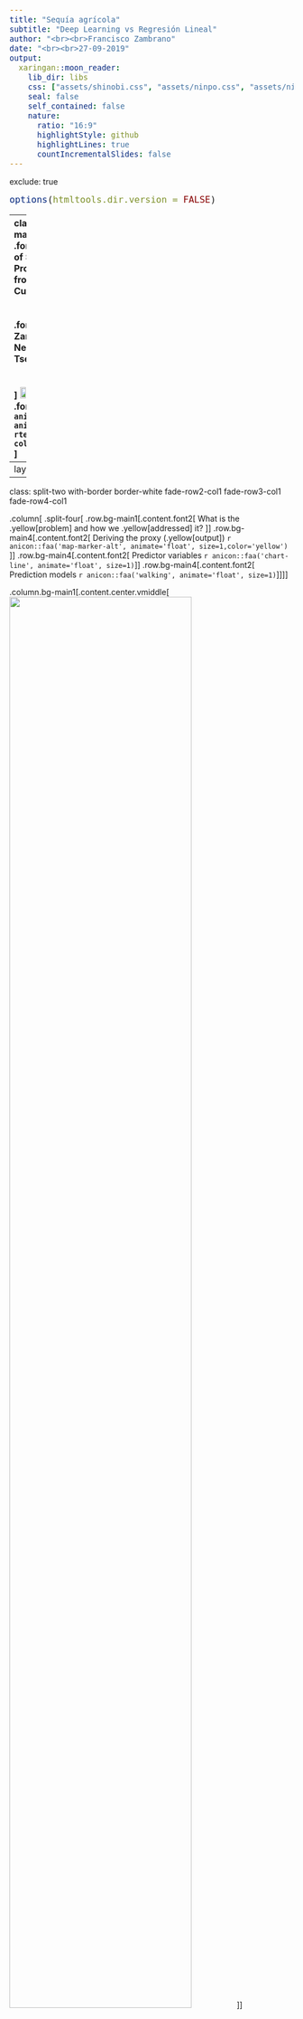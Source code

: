 ```yaml
---
title: "Sequía agrícola"
subtitle: "Deep Learning vs Regresión Lineal"
author: "<br><br>Francisco Zambrano"
date: "<br><br>27-09-2019"
output:
  xaringan::moon_reader:
    lib_dir: libs
    css: ["assets/shinobi.css", "assets/ninpo.css", "assets/ninjutsu.css"]
    seal: false
    self_contained: false
    nature:
      ratio: "16:9"
      highlightStyle: github
      highlightLines: true
      countIncrementalSlides: false
---
```

exclude: true
<style type="text/css">
code.r{
  font-size: 16px;
}
pre {
  font-size: 16px !important;
}
</style>
```r
options(htmltools.dir.version = FALSE)
```
---
class: split-two
<link rel="stylesheet" href="https://cdnjs.cloudflare.com/ajax/libs/font-awesome/4.7.0/css/font-awesome.min.css">
.column.bg-main1[
.font2.comfortaa.coral[Prediction of Seasonal Agricultural Productivity Anomalies Derived from MODIS Data for the Cultivated Land of Chile]<br></br></br>
.font1.comfortaa[Francisco Zambrano, Anton Vrieling, Andy Nelson, Muichele Meroni, and Tsegaye Tadesse <br><br><br>]
<img src="slide_img/logo_hemera.png" width=20%><img src="slide_img/Logo-UMAYOR.png" width=10%><br>
.font1.comfortaa[`r anicon::faa('link', animate='vertical', rtext='&nbsp;hemera.umayor.cl', color='white')` <br>]

.font1.comfortaa[`r anicon::faa('github', animate='pulse', rtext=' frzambra', color='white')` <br> `r anicon::faa('twitter', animate='pulse', rtext=' @frzambra', color='00acee')`<br>`r anicon::faa('envelope', animate='pulse', rtext=' francisco.zambrano@umayor.cl', color='white')`<br>]
.font_large[2019 Joint Satellite Conference, Boston, MA, USA 
</br>
<img src="slide_img/ams_CENT_tall_tag.png" width=10%><img src="slide_img/noaa.jpg" width=10%><img src="slide_img/EUMETSAT.jpg" width=25%><br>
October 3, 2019]
.font1.comfortaa[`r anicon::faa('link', animate='vertical', rtext='&nbsp;https://bit.ly/2pA0mnr', color='white')`
]
]
.column.bg-main3.center[
.vmiddle[<img src="slide_img/sequia_agricola_araucania.gif" width=95%>]
]
<!-- --- -->
<!-- class: bg-main1 -->

<!-- # Why am I here? -->

<!-- -- -->
<!-- ### Teach you how to code in R `r emo::ji("x")` -->

<!-- -- -->
<!-- ### Teach you how you *should* use R `r emo::ji("heavy_check_mark")` -->

<!-- -- -->
<!-- ### Teach you how to make writing R code enjoyable `r emo::ji("heavy_check_mark")` -->

<!-- -- -->
<!-- ### Teach you how to learn R `r emo::ji("heavy_check_mark")` -->

<!-- --- -->
<!-- class: middle bg-main1 -->

<!-- # How most academics learn R -->

<!-- <img src="slide_img/throw_into_pool.gif" width=50%> -->

<!-- --- -->
<!-- class: middle bg-main1 -->

<!-- # How .yellow[should] you use R? -->

---
layout: true
---
class: split-two with-border border-white fade-row2-col1 fade-row3-col1 fade-row4-col1

.column[
  .split-four[
  .row.bg-main1[.content.font2[
What is the .yellow[problem] and how we .yellow[addressed] it?
  ]]
  .row.bg-main4[.content.font2[
Deriving the proxy (.yellow[output]) `r anicon::faa('map-marker-alt', animate='float', size=1,color='yellow')` 
]]
  .row.bg-main4[.content.font2[
Predictor variables `r anicon::faa('chart-line', animate='float', size=1)`
]]
  .row.bg-main4[.content.font2[
Prediction models `r anicon::faa('walking', animate='float', size=1)`]]
]]

.column.bg-main1[.content.center.vmiddle[
<!-- <img src="slide_img/GRETA-TRUMP-740x430.jpg" width=80%> -->
<img src="slide_img/2014-2018-global-temperatures-gif.gif" width=80%>
]]


<!-- --- -->
<!-- class: hide-row2-col1 hide-row3-col1 hide-row4-col1  -->
<!-- <img src="slide_img/GRETA-TRUMP-740x430.jpg" width=80%> -->
<!-- <img src="slide_img/2014-2018-global-temperatures-gif.gif" width=80%> -->
<!-- --- -->
<!-- class: hide-row3-col1 hide-row4-col1 -->
<!-- <img src="slide_img/sf_hex.gif" width=40%> -->
<!-- <img src="slide_img/r4ds.png" width=40%> -->
<!-- <img src="slide_img/chripsck_overflow.png" width=40%> -->
<!-- --- -->
<!-- class: hide-row4-col1 -->
<!-- <img src="slide_img/DeepLearn.png" width=80%> -->

<!-- --- -->
<!-- class: -->
<!-- <img src="slide_img/travolta.gif" width=80%> -->

<!-- --- -->
<!-- class: fade-row2-col1 fade-row3-col1 fade-row4-col1  -->
---
layout: false
class: bg-main1

# Cultivated land of Chile

.center[<img src="slide_img/study_area_chile.jpg" width=110%>]


---
layout: false
class: bg-main1

# .yellow[Agricultural drought] in Chile

.font2.comfortaa[A persistent .yellow[rainfall deficit] has been affecting Central-South Chile .yellow[since 2007].]

.center[<img src="slide_img/SPI12_zcNDVI_2000-2017.png" width=85%>]

<!-- --- -->
<!-- layout: false -->
<!-- class: bg-main1 -->
<!-- # .yellow[Sequía] en Chile -->

<!-- ## Año 2019 -->

<!-- .center[<img src="slide_img/declaEmergenciaAgricola.png" width=80%>] -->

---
layout: false
class: bg-main1
# How we can study agricultural drought at regional scale?

.font2.comfortaa[
- Crop growth model `r icon::fa('times')`

- Agricultural census (yield, production, ) `r icon::fa('times')`

- Using a .yellow[proxy] for agricultural productivity. `r icon::fa('check')`
  - Commonly by vegetation indices (VIs) derived from satellite images.
  - NDVI one o the most common used indices.

]


---
class: bg-main1

# .yellow[Proxy] proposed by our study

.font2.comfortaa[Cumulative NDVI within the growing season]

.center[<img src="slide_img/proxy_zcNDVI.png" width=80%>]

---
class: bg-main1

# Proposed prediction by our study

.font2.comfortaa[
- What we want to predict .yellow[(output)]? the proxy of agricultural productivity .yellow[(zcNDVI)]

- What variables we used for the prediction (.yellow[Inputs]):
  - the proxy itself months before the end of the growing season (EOS).
  - Standardized precipitation index (SPI) at 1-, 3-, 6-, 12- y 24-months .
  - Climatic oscillation indices (PDO and MEI)

- .yellow[When?:] forecast lead times from .yellow[one- to six-month] before the end of the growing season (EOS)

- .yellow[Where?:] at census units, considering those which has cultivated land.
]

---
class: split-two with-border border-white fade-row1-col1 fade-row3-col1 fade-row4-col1

.column[
  .split-four[
  .row.bg-main1[.content.font2[
What is the .yellow[problem] and how we .yellow[addressed] it?
  ]]
  .row.bg-main4[.content.font2[
Deriving the proxy (.yellow[output]) `r anicon::faa('map-marker-alt', animate='float', size=1,color='yellow')` 
]]
  .row.bg-main4[.content.font2[
Predictor variables (.yellow[inputs])
]]
  .row.bg-main4[.content.font2[
Prediction models `r anicon::faa('chart-line', animate='float', size=1)`]]
]]

.column.bg-main1[.content.center.vmiddle[
<img src="slide_img/modis.png" width=80%>
<img src="slide_img/sf_hex.gif" width=40%>
<img src="slide_img/R_SpatialAnalytics.png" width=40%>
]]

---
layout: true
class: split-two with-border border-white

.column[
  .split-four[
  .row.bg-main1[.content.font2[
Were determined the census units having > 10% of cultivated land.
  ]]
  .row.bg-main4[.content.font2[
Per census unit the Start Of the growing Season (SOS) was estimated
]]
  .row.bg-main4[.content.font2[
Per census unit the End Of the growing Season (EOS) was estimated
]]
  .row.bg-main4[.content.font2[
Finally, for each census units was calculated the proxy $(zcNDVI)$]]
]]

.column.bg-main3[.content.center.vmiddle[
{{content}}
]] 

---
class: fade-row2-col1 fade-row3-col1 fade-row4-col1 
<img src="slide_img/study_area_croplands.png" width=40%>
---
class: fade-row1-col1 fade-row3-col1 fade-row4-col1
<img src="slide_img/growing_season_sos.png" width=40%>
<img src="slide_img/phenologyScale.png" width=40%>
---
class: fade-row1-col1 fade-row2-col1 fade-row4-col1
<img src="slide_img/growing_season_length_EOS.png" width=40%>
<img src="slide_img/phenologyScale.png" width=40%>

---
class: fade-row1-col1 fade-row2-col1 fade-row3-col1
 <img src="slide_img/proxy_zcNDVI.png" width=100%>
<img src="slide_img/ImageCube.png" width=40%>
<img src="slide_img/tidy-2.png" width=40%>

---
layout: false
class: bg-main1

# Validation of the .yellow[proxy]

<img src="slide_img/validation_proxy.jpg" width=60%>
<img src="slide_img/Proxy-1.png" width=35%>

---
class: split-two with-border border-white fade-row1-col1 fade-row2-col1 fade-row4-col1

.column[
  .split-four[
  .row.bg-main1[.content.font2[
What is the .yellow[problem] and how we .yellow[addressed] it?
  ]]
  .row.bg-main4[.content.font2[
Deriving the proxy (.yellow[output]) `r anicon::faa('map-marker-alt', animate='float', size=1,color='yellow')` 
]]
  .row.bg-main4[.content.font2[
Predictor variables (.yellow[inputs])
]]
  .row.bg-main4[.content.font2[
Prediction models `r anicon::faa('chart-line', animate='float', size=1)`]]
]]

.column.bg-main1[.content.center.vmiddle[
<img src="slide_img/CHC_USAID_logos.png" width=80%>
<img src="slide_img/modis.png" width=80%>
<img src="slide_img/meiv2.timeseries.png" width=80%>
<img src="slide_img/PDO_Phase.gif" width=80%>
]]

---
layout: true
class: split-two with-border border-white

.column[
  .split-four[
  .row.bg-main1[.content.font2[
All the predictors (zcNDVI, SPIs, PDO, and MEI) were calculated from the end of the season...
  ]]
  .row.bg-main4[.content.font2[
...for forecasting lead times of one-month...
]]
  .row.bg-main4[.content.font2[
...two-month...
]]
  .row.bg-main4[.content.font2[
...until six-month...]]
]]

.column.bg-main3[.content.center.vmiddle[
{{content}}
]] 

---
class: fade-row2-col1 fade-row3-col1 fade-row4-col1
<img src="slide_img/pred_lead0.png" width=100%>
---
class: fade-row1-col1 fade-row3-col1 fade-row4-col1
<img src="slide_img/pred_lead1.png" width=100%>
---
class: fade-row1-col1 fade-row2-col1 fade-row4-col1
<img src="slide_img/pred_lead2.png" width=100%>

---
class: fade-row1-col1 fade-row2-col1 fade-row3-col1
<img src="slide_img/pred_lead6.png" width=100%>

---
layout: false
class: split-two with-border border-white fade-row1-col1 fade-row2-col1 fade-row3-col1

.column[
  .split-four[
  .row.bg-main1[.content.font2[
What is the .yellow[problem] and how we .yellow[addressed] it?
  ]]
  .row.bg-main4[.content.font2[
Deriving the proxy (.yellow[output]) `r anicon::faa('map-marker-alt', animate='float', size=1,color='yellow')` 
]]
  .row.bg-main4[.content.font2[
Predictor variables (.yellow[inputs])
]]
  .row.bg-main4[.content.font2[
Prediction models `r anicon::faa('chart-line', animate='float', size=1)`]]
]]

.column.bg-main1[.content.center.vmiddle[
<img src="slide_img/sf_hex.gif" width=40%>
<img src="slide_img/r4ds.png" width=40%>
<img src="slide_img/R_SpatialAnalytics.png" width=40%>
]]

---
layout: false
class: bg-main1

# Deep Learning vs Linear regresion

.font2.comfortaa[

- We used a modeling scheme of .yellow[LOOCV (leave-one-out cross-validation)]
- Leaving one season out each time

.center[<img src="slide_img/loocv.png" width=80%>]

<!-- $$RMSE_{cv} = \sqrt{\frac{\sum{(zcNDVI^S-\widehat{zcNDVI^S})^2}}{n}}$$ -->

<!-- $$R^2_{cv}$$ -->

]

---
class: bg-main1

.font2.comfortaa[

# Deep Learning vs Regresión Lineal


- Deep Learning: package .yellow[H2O] `(LeDell et al., 2014)` in  `r anicon::faa('r-project', animate='bounce', size=1,color='#165CAA')` 
  - Hyperparameter optimization .yellow[Random Grid Search]
  - 15 predictors `X` 758 units `X` 17 seasons `X` 6 lead times = 1.159.740 data

- Linear regresion: function .yellow[lm] in  `r anicon::faa('r-project', animate='pulse', size=1,color='#165CAA')`
  - 12 predictors `X` 758 units `X` 17 seasons `X` 6 lead times = 927.792 regresions
  - We selected the predictor that reach the minimum error $(RMSE_{cv})$

- Models evaluation: $RMSE_{cv}$ y $R^2_{cv}$
]
---
class: bg-main1

# Results

.center[<img src="slide_img/boxplot_accuracies_r2.jpg" width=90%>]

---
class: bg-main1

# Results

.center[<img src="slide_img/boxplot_accuracies_rmse.jpg" width=90%>]

---
class: bg-main1

# Results
## Linear regresion

.center[<img src="slide_img/olr_map.jpg" width=90%>]

---
class: bg-main1

# Results
## Deep Learning

.center[<img src="slide_img/dl_map.jpg" width=90%>]


---
layout: false
class: bg-main1

# Final remarks

.font2.comfortaa[

- Deep Learning (Black Box).

- a simple linear regresion (.yellow[in this case]) equals Deep Learning

- not enough data for Deep Learning `(LeDell, 2019)`

- we should incorporate .yellow[soil moisture] as predictor

- we .yellow[need] field data for validation
]

---
class: bg-main1 center
#Thanks!

<img src="slide_img/thank-you.gif" width=90%>

---
class: split-two
<link rel="stylesheet" href="https://cdnjs.cloudflare.com/ajax/libs/font-awesome/4.7.0/css/font-awesome.min.css">
.column.bg-main1[
.font2.comfortaa.coral[Prediction of Seasonal Agricultural Productivity Anomalies Derived from MODIS Data for the Cultivated Land of Chile]<br></br></br>
.font1.comfortaa[Francisco Zambrano, Anton Vrieling, Andy Nelson, Muichele Meroni, and Tsegaye Tadesse <br><br><br>]
<img src="slide_img/logo_hemera.png" width=20%><img src="slide_img/Logo-UMAYOR.png" width=10%><br>
.font1.comfortaa[`r anicon::faa('link', animate='vertical', rtext='&nbsp;hemera.umayor.cl', color='white')` <br>]

.font1.comfortaa[`r anicon::faa('github', animate='pulse', rtext=' frzambra', color='white')` <br> `r anicon::faa('twitter', animate='pulse', rtext=' @frzambra', color='00acee')`<br>`r anicon::faa('envelope', animate='pulse', rtext=' francisco.zambrano@umayor.cl', color='white')`<br>]
.font_large[2019 Joint Satellite Conference, Boston, MA, USA 
</br>
<img src="slide_img/ams_CENT_tall_tag.png" width=10%><img src="slide_img/noaa.jpg" width=10%><img src="slide_img/EUMETSAT.jpg" width=25%><br>
October 3, 2019]
.font1.comfortaa[`r anicon::faa('link', animate='vertical', rtext='&nbsp;https://bit.ly/2pA0mnr', color='white')`
]
]
.column.bg-main3.center[
.vmiddle[<img src="slide_img/sequia_agricola_araucania.gif" width=95%>]
]
